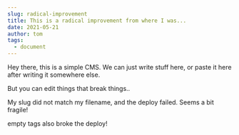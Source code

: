 ```yaml
---
slug: radical-improvement
title: This is a radical improvement from where I was...
date: 2021-05-21
author: tom
tags:
  - document
---
```

Hey there, this is a simple CMS.  We can just write stuff here, or paste it here after writing it somewhere else.

But you can edit things that break things..

My slug did not match my filename, and the deploy failed.  Seems a bit fragile!



empty tags also broke the deploy!